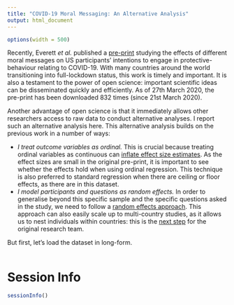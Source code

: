 ```yaml
---
title: "COVID-19 Moral Messaging: An Alternative Analysis"
output: html_document
---
```


```r
options(width = 500)
```

Recently, Everett _et al._ published a [pre-print](https://psyarxiv.com/9yqs8) studying the effects of different moral messages on US participants' intentions to engage in protective-behaviour relating to COVID-19. With many countries around the world transitioning into full-lockdown status, this work is timely and important. It is also a testament to the power of open science: important scientific ideas can be disseminated quickly and efficiently. As of 27th March 2020, the pre-print has been downloaded 832 times (since 21st March 2020).

Another advantage of open science is that it immediately allows other researchers access to raw data to conduct alternative analyses. I report such an alternative analysis here. This alternative analysis builds on the previous work in a number of ways:

* _I treat outcome variables as ordinal._ This is crucial because treating ordinal variables as continuous can [inflate effect size estimates](https://psyarxiv.com/x8swp/). As the effect sizes are small in the original pre-print, it is important to see whether the effects hold when using ordinal regression. This technique is also preferred to standard regression when there are ceiling or floor effects, as there are in this dataset.
* _I model participants and questions as random effects._ In order to generalise beyond this specific sample and the specific questions asked in the study, we need to follow a [random effects approach](https://psyarxiv.com/jqw35). This approach can also easily scale up to multi-country studies, as it allows us to nest individuals within countries: this is the [next step](https://twitter.com/mollycrockett/status/1241038972895272968) for the original research team.

But first, let's load the dataset in long-form.

```r

```


# Session Info

```r
sessionInfo()
```

